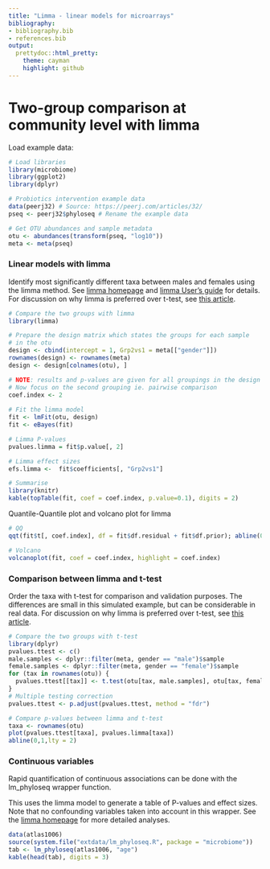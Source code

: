 ```yaml
---
title: "Limma - linear models for microarrays"
bibliography: 
- bibliography.bib
- references.bib
output: 
  prettydoc::html_pretty:
    theme: cayman
    highlight: github
---
```

<!--
  %\VignetteEngine{knitr::rmarkdown}
  %\VignetteIndexEntry{microbiome tutorial - limma}
  %\usepackage[utf8]{inputenc}
  %\VignetteEncoding{UTF-8}  
-->


# Two-group comparison at community level with limma

Load example data:

```r
# Load libraries
library(microbiome)
library(ggplot2)
library(dplyr)

# Probiotics intervention example data 
data(peerj32) # Source: https://peerj.com/articles/32/
pseq <- peerj32$phyloseq # Rename the example data

# Get OTU abundances and sample metadata
otu <- abundances(transform(pseq, "log10"))
meta <- meta(pseq)
```


### Linear models with limma

Identify most significantly different taxa between males and females using the limma method. See [limma homepage](http://bioinf.wehi.edu.au/limma/) and [limma User's guide](http://www.lcg.unam.mx/~lcollado/R/resources/limma-usersguide.pdf) for details. For discussion on why limma is preferred over t-test, see [this
article](http://www.plosone.org/article/info:doi/10.1371/journal.pone.0012336).

```r
# Compare the two groups with limma
library(limma)

# Prepare the design matrix which states the groups for each sample
# in the otu
design <- cbind(intercept = 1, Grp2vs1 = meta[["gender"]])
rownames(design) <- rownames(meta)
design <- design[colnames(otu), ]

# NOTE: results and p-values are given for all groupings in the design matrix
# Now focus on the second grouping ie. pairwise comparison
coef.index <- 2
     
# Fit the limma model
fit <- lmFit(otu, design)
fit <- eBayes(fit)

# Limma P-values
pvalues.limma = fit$p.value[, 2]

# Limma effect sizes
efs.limma <-  fit$coefficients[, "Grp2vs1"]

# Summarise
library(knitr)
kable(topTable(fit, coef = coef.index, p.value=0.1), digits = 2)
```

Quantile-Quantile plot and volcano plot for limma

```r
# QQ
qqt(fit$t[, coef.index], df = fit$df.residual + fit$df.prior); abline(0,1)

# Volcano
volcanoplot(fit, coef = coef.index, highlight = coef.index)
```


### Comparison between limma and t-test

Order the taxa with t-test for comparison and validation purposes. The
differences are small in this simulated example, but can be
considerable in real
data. For discussion on why limma is preferred over t-test, see [this
article](http://www.plosone.org/article/info:doi/10.1371/journal.pone.0012336).


```r
# Compare the two groups with t-test
library(dplyr)
pvalues.ttest <- c()
male.samples <- dplyr::filter(meta, gender == "male")$sample
female.samples <- dplyr::filter(meta, gender == "female")$sample
for (tax in rownames(otu)) {
  pvalues.ttest[[tax]] <- t.test(otu[tax, male.samples], otu[tax, female.samples])$p.value
}
# Multiple testing correction
pvalues.ttest <- p.adjust(pvalues.ttest, method = "fdr")

# Compare p-values between limma and t-test
taxa <- rownames(otu)
plot(pvalues.ttest[taxa], pvalues.limma[taxa])
abline(0,1,lty = 2)
```


### Continuous variables

Rapid quantification of continuous associations can be done with the
lm_phyloseq wrapper function.

This uses the limma model to generate a table of P-values and effect
sizes. Note that no confounding variables taken into account in this
wrapper. See the [limma homepage](http://bioinf.wehi.edu.au/limma/)
for more detailed analyses.

```r
data(atlas1006)
source(system.file("extdata/lm_phyloseq.R", package = "microbiome"))
tab <- lm_phyloseq(atlas1006, "age")
kable(head(tab), digits = 3)
```



